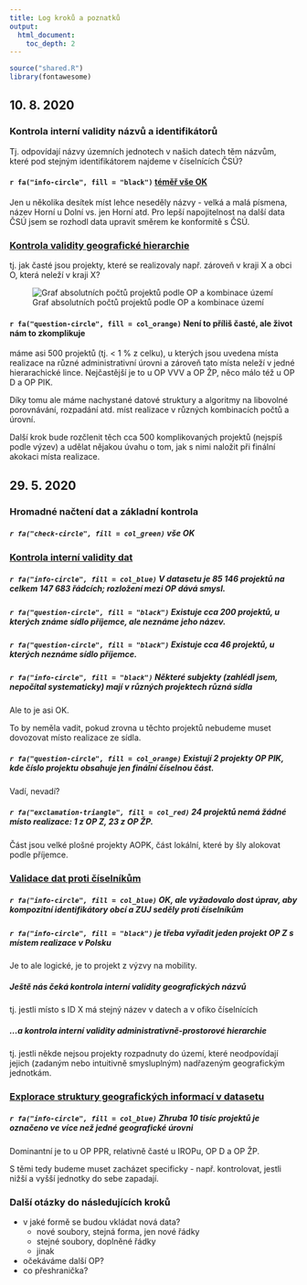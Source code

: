 ```yaml
---
title: Log kroků a poznatků
output:
  html_document:
    toc_depth: 2
---
```


```r
source("shared.R")
library(fontawesome)
```

## 10. 8. 2020

### Kontrola interní validity názvů a identifikátorů

Tj. odpovídají názvy územních jednotech v našich datech těm názvům, které pod stejným identifikátorem najdeme v číselnících ČSÚ?

#### `r fa("info-circle", fill = "black")` [téměř vše OK](https://esif-data-cleaning.netlify.app/02_validate.html#Validita_jmen_proti_registr%C5%AFm)

Jen u několika desítek míst lehce neseděly názvy - velká a malá písmena, název Horní u Dolní vs. jen Horní atd. Pro lepší napojitelnost na další data ČSÚ jsem se rozhodl data upravit směrem ke konformitě s ČSÚ.

### [Kontrola validity geografické hierarchie](https://esif-data-cleaning.netlify.app/03_explore.html#Validita_%C3%BAzemn%C3%AD_hierarchie)

tj. jak časté jsou projekty, které se realizovaly např. zároveň v kraji X a obci O, která neleží v kraji X?

![Graf absolutních počtů projektů podle OP a kombinace území](03_explore_files/figure-html/geostatus-plot-abs-1.png)

#### `r fa("question-circle", fill = col_orange)` Není to příliš časté, ale život nám to zkomplikuje

máme asi 500 projektů (tj. < 1 % z celku), u kterých jsou uvedena místa realizace na různé administrativní úrovni a zároveň tato místa neleží v jedné hierarachické lince. Nejčastější je to u OP VVV a OP ŽP, něco málo též u OP D a OP PIK.

Díky tomu ale máme nachystané datové struktury a algoritmy na libovolné porovnávání, rozpadání atd. míst realizace v různých kombinacích počtů a úrovní.

Další krok bude rozčlenit těch cca 500 komplikovaných projektů (nejspíš podle výzev) a udělat nějakou úvahu o tom, jak s nimi naložit při finální akokaci místa realizace.

## 29. 5. 2020

### Hromadné načtení dat a základní kontrola

##### `r fa("check-circle", fill = col_green)` vše OK 


### [Kontrola interní validity dat](1-input-checks.html)

##### `r fa("info-circle", fill = col_blue)` V datasetu je 85 146 projektů na celkem 147 683 řádcích; rozložení mezi OP dává smysl.

##### `r fa("question-circle", fill = "black")` Existuje cca 200 projektů, u kterých známe sídlo příjemce, ale neznáme jeho název.

##### `r fa("question-circle", fill = "black")` Existuje cca 46 projektů, u kterých neznáme sídlo příjemce.

##### `r fa("info-circle", fill = "black")` Některé subjekty (zahlédl jsem, nepočítal systematicky) mají v různých projektech různá sídla

Ale to je asi OK.

To by neměla vadit, pokud zrovna u těchto projektů nebudeme muset dovozovat místo realizace ze sídla.

##### `r fa("question-circle", fill = col_orange)` Existují 2 projekty OP PIK, kde číslo projektu obsahuje jen finální číselnou část.

Vadí, nevadí?

##### `r fa("exclamation-triangle", fill = col_red)` 24 projektů nemá žádné místo realizace: 1 z OP Z, 23 z OP ŽP.

Část jsou velké plošné projekty AOPK, část lokální, které by šly alokovat podle příjemce.

### [Validace dat proti číselníkům](1_input-checks.html)

##### `r fa("info-circle", fill = col_blue)` OK, ale vyžadovalo dost úprav, aby kompozitní identifikátory obcí a ZUJ seděly proti číselníkům

##### `r fa("info-circle", fill = "black")` je třeba vyřadit jeden projekt OP Z s místem realizace v Polsku

Je to ale logické, je to projekt z výzvy na mobility.

##### Ještě nás čeká kontrola interní validity geografických názvů

tj. jestli místo s ID X má stejný název v datech a v ofiko číselnících

##### ...a kontrola interní validity administrativně-prostorové hierarchie

tj. jestli někde nejsou projekty rozpadnuty do území, které neodpovídají jejich (zadaným nebo intuitivně smysluplným) nadřazeným geografickým jednotkám. 

### [Explorace struktury geografických informací v datasetu](3_explore.html)

##### `r fa("info-circle", fill = col_blue)` Zhruba 10 tisíc projektů je označeno ve více než jedné geografické úrovni

Dominantní je to u OP PPR, relativně časté u IROPu, OP D a OP ŽP.

S těmi tedy budeme muset zacházet specificky - např. kontrolovat, jestli nižší a vyšší jednotky do sebe zapadají.

### Další otázky do následujících kroků

- v jaké formě se budou vkládat nová data?
  - nové soubory, stejná forma, jen nové řádky
  - stejné soubory, doplněné řádky
  - jinak
  
- očekáváme další OP?
- co přeshranička?


